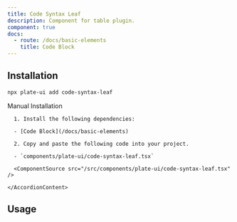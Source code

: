 ```yaml
---
title: Code Syntax Leaf
description: Component for table plugin.
component: true
docs:
  - route: /docs/basic-elements
    title: Code Block
---
```


[//]: # '<ComponentExample src="/src/components/examples/PlaygroundDemo.tsx">'
[//]: # '  <PlaygroundDemo />'
[//]: # '</ComponentExample>'

## Installation

```bash
npx plate-ui add code-syntax-leaf
```

<Accordion type="single" collapsible>
  <AccordionItem value="manual-installation">
    <AccordionTrigger>Manual Installation</AccordionTrigger>
    <AccordionContent>

      1. Install the following dependencies:

      - [Code Block](/docs/basic-elements)

      2. Copy and paste the following code into your project.

      - `components/plate-ui/code-syntax-leaf.tsx`

      <ComponentSource src="/src/components/plate-ui/code-syntax-leaf.tsx" />

    </AccordionContent>

  </AccordionItem>
</Accordion>

## Usage

```tsx

```

```tsx

```

